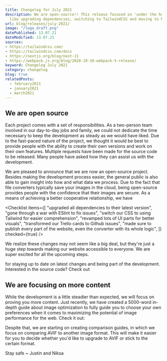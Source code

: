 ```yaml
---
title: Changelog for July 2021
description: We are open-source!! This release focused on 'under the hood' changes,
  like upgrading dependencies, switching to TailwindCSS and moving to NextJS 11.
url: blog/releases/july-2021/
image: "/logo_draft.png"
datePublished: 13.07.21
dateModified: 13.07.21
sources:
- https://tailwindcss.com/
- https://tailwindcss.com/docs
- https://nextjs.org/blog/next-11
- https://webpack.js.org/blog/2020-10-10-webpack-5-release/
keyword: Changelog July 2021
category: changelog
blog: true
relatedPosts: 
  - february2021
  - january2021
  - march2021
---
```


## We are open source

Each project comes with a set of responsibilities. As a two-person team involved in our day-to-day jobs and family, we could not dedicate the time necessary to keep the development as steady as we would have liked. Due to the fast-paced nature of the project, we thought it would be best to provide people with the ability to create their own versions and work on their own features. Multiple requests have been made for the source code to be released. Many people have asked how they can assist us with the development.  

We are pleased to announce that we are now an open-source project. Besides making the development process easier, the general public is also able to gain insight into how and what data we process. Due to the fact that file converters typically save your images in the cloud, being open-source provides people with the confidence that their images are secure. As a means of achieving a better cooperative relationship, we have

<Checklist
  items={[
    "upgraded all dependencies to their latest version",
    "gone through a war with ESlint to fix issues",
    "switch our CSS to using Tailwind for easier comprehension",
    "revamped lots of UI parts for better visuals",
    "transformed our Trello cards to Github issues",
    "made sure to publish every part of the website, even the converter with its whole logic",
  ]}
  checked={true}
/>
  
We realize these changes may not seem like a big deal, but they're just a huge step towards making our website accessible to everyone. We are super excited for all the upcoming steps.
<Link text="Join our Discord" link="discord.com/invite/6w42YpF5hm" ext=""></Link>
for staying up to date on latest changes and being part of the development.  
Interested in the source code? Check out
<Link text="Github." link="github.com/justinschmitz97/avif.io/" ext=""></Link>

## We are focusing on more content
  
While the development is a little steadier than expected, we will focus on proving you more content. Just recently, we have created a 5000-word in-depth guide about image optimization to fully guide you to choose your own preferences when it comes to maximizing the potential of image performance for the web. Check it out: 
<Link text="Image Web Performance Guide" link="/blog/articles/optimize-images-for-web-performance/"></Link>

Despite that, we are starting on creating comparison guides, in which we focus on comparing AVIF to another image format. This will make it easier for you to decide whether you'd like to upgrade to AVIF or stick to the certain format.
<Link text="Explore our current comparison articles here" link="/blog/#comparisons"></Link>


Stay safe ~ Justin and Niksa